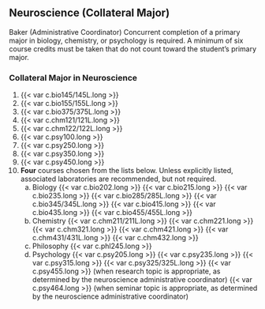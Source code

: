 ## Neuroscience (Collateral Major) {#sec-neuroscience}
Baker (Administrative Coordinator) 
Concurrent completion of a primary major in biology, chemistry, or psychology is required.  A minimum of six course credits must be taken that do not count toward the student’s primary major. 

### Collateral Major in Neuroscience 
1. {{< var c.bio145/145L.long >}}
2. {{< var c.bio155/155L.long >}}
3. {{< var c.bio375/375L.long >}}
4. {{< var c.chm121/121L.long >}}
5. {{< var c.chm122/122L.long >}}
6. {{< var c.psy100.long >}}
7. {{< var c.psy250.long >}}
8. {{< var c.psy350.long >}}
9. {{< var c.psy450.long >}}
10. **Four** courses chosen from the lists below.  Unless explicitly listed, associated laboratories are recommended, but not required. 
	a. Biology 
		{{< var c.bio202.long >}}
		{{< var c.bio215.long >}}
		{{< var c.bio235.long >}}
		{{< var c.bio285/285L.long >}}
		{{< var c.bio345/345L.long >}}
		{{< var c.bio415.long >}}
		{{< var c.bio435.long >}}
		{{< var c.bio455/455L.long >}}
	b. Chemistry
		{{< var c.chm211/211L.long >}}
		{{< var c.chm221.long >}}
		{{< var c.chm321.long >}}
		{{< var c.chm421.long >}}
		{{< var c.chm431/431L.long >}}
		{{< var c.chm432.long >}}
	c. Philosophy
		{{< var c.phl245.long >}}
	d. Psychology
		{{< var c.psy205.long >}}
		{{< var c.psy235.long >}}
		{{< var c.psy315.long >}}
		{{< var c.psy325/325L.long >}}
		{{< var c.psy455.long >}} (when research topic is appropriate, as determined by the neuroscience administrative coordinator)
		{{< var c.psy464.long >}} (when seminar topic is appropriate, as determined by the neuroscience administrative coordinator)

